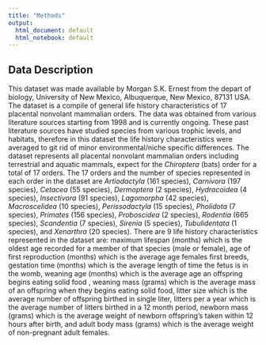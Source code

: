 ```yaml
---
title: "Methods"
output:
  html_document: default
  html_notebook: default
---
```

## Data Description

This dataset was made available by Morgan S.K. Ernest from the depart of biology, University of New Mexico, Albuquerque, New Mexico, 87131 USA. The dataset is a compile of general life history characteristics of 17 placental nonvolant mammalian orders. The data was obtained from various literature sources starting from 1998 and is currently ongoing. These past literature sources have studied species from various trophic levels, and habitats, therefore in this dataset the life history characteristics were averaged to git rid of minor environmental/niche specific differences. The dataset represents all placental nonvolant mammalian orders including terrestrial and aquatic mammals, expect for the *Chiroptera* (bats) order for a total of 17 orders. The 17 orders and the number of species represented in each order in the dataset are *Artiodactyla* (161 species), *Carnivora* (197 species), *Cetacea* (55 species), *Dermoptera* (2 species), *Hydracoidea* (4 species), *Insectivora* (91 species), *Lagomorpha* (42 species), *Macroscelidea* (10 species), *Perissodactyla* (15 species), *Pholidota* (7 species), *Primates* (156 species), *Proboscidea* (2 species), *Rodentia* (665 species), *Scandentia* (7 species), *Sirenia* (5 species), *Tubulidentata* (1 species), and *Xenarthra* (20 species). There are 9 life history characteristics represented in the dataset are: maximum lifespan (months) which is the oldest age recorded for a member of that species (male or female), age of first reproduction (months) which is the average age females first breeds, gestation time (months) which is the average length of time the fetus is in the womb, weaning age (months) which is the average age an offspring begins eating solid food , weaning mass (grams) which is the average mass of an offspring when they begins eating solid food, litter size which is the average number of offspring birthed in single liter, litters per a year which is the average number of litters birthed in a 12 month period, newborn mass (grams) which is the average weight of newborn offspring’s taken within 12 hours after birth, and adult body mass (grams) which is the average weight of non-pregnant adult females. 
